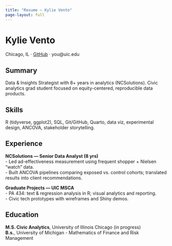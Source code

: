 ```yaml
---
title: "Resume — Kylie Vento"
page-layout: full
---
```


# Kylie Vento
Chicago, IL · [GitHub](https://github.com/kvent-stack) · you@uic.edu

## Summary
Data & Insights Strategist with 8+ years in analytics (NCSolutions). Civic analytics grad student focused on equity-centered, reproducible data products.

## Skills
R (tidyverse, ggplot2), SQL, Git/GitHub, Quarto, data viz, experimental design, ANCOVA, stakeholder storytelling.

## Experience
**NCSolutions — Senior Data Analyst (8 yrs)**  
- Led ad-effectiveness measurement using frequent shopper + Nielsen “watch” data.  
- Built ANCOVA pipelines comparing exposed vs. control cohorts; translated results into client recommendations.

**Graduate Projects — UIC MSCA**  
- PA 434: text & regression analysis in R; visual analytics and reporting.  
- Civic tech prototypes with wireframes and Shiny demos.

## Education
**M.S. Civic Analytics**, University of Illinois Chicago (in progress)  
**B.s.**, University of Michigan - Mathematics of Finance and Risk Management